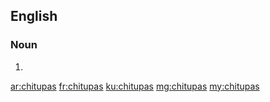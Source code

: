 ==English==

===Noun===
{{head|en|plural}}

# {{plural of|chitupa|lang=en}}

[[ar:chitupas]]
[[fr:chitupas]]
[[ku:chitupas]]
[[mg:chitupas]]
[[my:chitupas]]